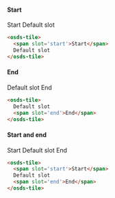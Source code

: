 
#### Start
<Canvas withSource="none">
  <osds-tile>
    <span slot='start'>Start</span>
    Default slot
  </osds-tile>
</Canvas >

```html
<osds-tile>
  <span slot='start'>Start</span>
  Default slot
</osds-tile>
```

#### End
<Canvas withSource="none">
  <osds-tile>
    Default slot
    <span slot='end'>End</span>
  </osds-tile>
</Canvas >

```html
<osds-tile>
  Default slot
  <span slot='end'>End</span>
</osds-tile>
```

#### Start and end
<Canvas withSource="none">
  <osds-tile>
    <span slot='start'>Start</span>
    Default slot
    <span slot='end'>End</span>
  </osds-tile>
</Canvas >

```html
<osds-tile>
  <span slot='start'>Start</span>
  Default slot
  <span slot='end'>End</span>
</osds-tile>
```

